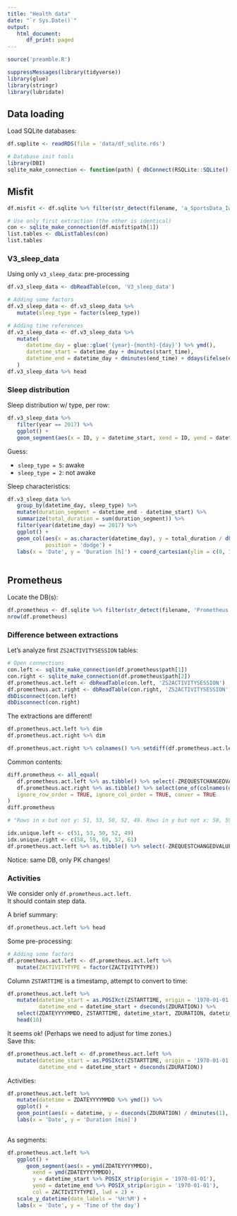 ```yaml
---
title: "Health data"
date: "`r Sys.Date()`"
output:
   html_document:
      df_print: paged
---
```


```r
source('preamble.R')

suppressMessages(library(tidyverse))
library(glue)
library(stringr)
library(lubridate)
```

## Data loading

Load SQLite databases:
```r
df.sqplite <- readRDS(file = 'data/df_sqlite.rds')

# Database init tools
library(DBI)
sqlite_make_connection <- function(path) { dbConnect(RSQLite::SQLite(), path) }

```


## Misfit

```r
df.misfit <- df.sqlite %>% filter(str_detect(filename, 'a_SportsData_Iwown'))

# Use only first extraction (the other is identical)
con <- sqlite_make_connection(df.misfit$path[1])
list.tables <- dbListTables(con)
list.tables

```

### V3_sleep_data

Using only `v3_sleep_data`: pre-processing

```r
df.v3_sleep_data <- dbReadTable(con, 'V3_sleep_data')

# Adding some factors
df.v3_sleep_data <- df.v3_sleep_data %>% 
   mutate(sleep_type = factor(sleep_type))

# Adding time references
df.v3_sleep_data <- df.v3_sleep_data %>% 
   mutate(
      datetime_day = glue::glue('{year}-{month}-{day}') %>% ymd(),
      datetime_start = datetime_day + dminutes(start_time),
      datetime_end = datetime_day + dminutes(end_time) + ddays(ifelse(end_time < start_time, 1, 0))
   )
df.v3_sleep_data %>% head

```

### Sleep distribution

Sleep distribution w/ type, per row:
```r

df.v3_sleep_data %>% 
   filter(year == 2017) %>% 
   ggplot() + 
   geom_segment(aes(x = ID, y = datetime_start, xend = ID, yend = datetime_end, col = sleep_type), lwd = 2)
```

Guess: 

- `sleep_type = 5`: awake
- `sleep_type = 2`: not awake

Sleep characteristics:

```r
df.v3_sleep_data %>% 
   group_by(datetime_day, sleep_type) %>% 
   mutate(duration_segment = datetime_end - datetime_start) %>% 
   summarize(total_duration = sum(duration_segment)) %>% 
   filter(year(datetime_day) == 2017) %>%
   ggplot() +
   geom_col(aes(x = as.character(datetime_day), y = total_duration / dhours(1), fill = factor(sleep_type)), 
            position = 'dodge') +
   labs(x = 'Date', y = 'Duration [h]') + coord_cartesian(ylim = c(0, 12), expand = FALSE)
   
```



## Prometheus

Locate the DB(s):

```r
df.prometheus <- df.sqlite %>% filter(str_detect(filename, 'Prometheus'))
nrow(df.prometheus)

```

### Difference between extractions

Let's analyze first `ZS2ACTIVITYSESSION` tables:
```r
# Open connections
con.left <- sqlite_make_connection(df.prometheus$path[1])
con.right <- sqlite_make_connection(df.prometheus$path[2])
df.prometheus.act.left <- dbReadTable(con.left, 'ZS2ACTIVITYSESSION')
df.prometheus.act.right <- dbReadTable(con.right, 'ZS2ACTIVITYSESSION')
dbDisconnect(con.left)
dbDisconnect(con.right)

```

The extractions are different!

```r
df.prometheus.act.left %>% dim
df.prometheus.act.right %>% dim

df.prometheus.act.right %>% colnames() %>% setdiff(df.prometheus.act.left %>% colnames())

```

Common contents:

```r
diff.prometheus <- all_equal(
   df.prometheus.act.left %>% as.tibble() %>% select(-ZREQUESTCHANGEDVALUES), 
   df.prometheus.act.right %>% as.tibble() %>% select(one_of(colnames(df.prometheus.act.left)), -ZREQUESTCHANGEDVALUES),
   ignore_row_order = TRUE, ignore_col_order = TRUE, conver = TRUE
)
diff.prometheus

# "Rows in x but not y: 51, 53, 50, 52, 49. Rows in y but not x: 58, 59, 60, 57, 61. "

idx.unique.left <- c(51, 53, 50, 52, 49)
idx.unique.right <- c(58, 59, 60, 57, 61)
df.prometheus.act.left %>% as.tibble() %>% select(-ZREQUESTCHANGEDVALUES)
```

Notice: same DB, only PK changes!

### Activities

We consider only `df.prometheus.act.left`.    
It should contain step data.

A brief summary:
```r
df.prometheus.act.left %>% head
```

Some pre-processing:
```r
# Adding some factors
df.prometheus.act.left <- df.prometheus.act.left %>% 
   mutate(ZACTIVITYTYPE = factor(ZACTIVITYTYPE))
```



Column `ZSTARTTIME` is a timestamp, attempt to convert to time:
```r
df.prometheus.act.left %>% 
   mutate(datetime_start = as.POSIXct(ZSTARTTIME, origin = '1970-01-01'),
          datetime_end = datetime_start + dseconds(ZDURATION)) %>% 
   select(ZDATEYYYYMMDD, ZSTARTTIME, datetime_start, ZDURATION, datetime_end) %>% 
   head(10)
```


It seems ok! (Perhaps we need to adjust for time zones.)   
Save this:    
```r
df.prometheus.act.left <- df.prometheus.act.left %>% 
   mutate(datetime_start = as.POSIXct(ZSTARTTIME, origin = '1970-01-01'),
          datetime_end = datetime_start + dseconds(ZDURATION))
```



Activities:
```r
df.prometheus.act.left %>% 
   mutate(datetime = ZDATEYYYYMMDD %>% ymd()) %>% 
   ggplot() + 
   geom_point(aes(x = datetime, y = dseconds(ZDURATION) / dminutes(1), col = ZACTIVITYTYPE)) + 
   labs(x = 'Date', y = 'Duration [min]')
   
```

As segments:

```r
df.prometheus.act.left %>% 
   ggplot() +
      geom_segment(aes(x = ymd(ZDATEYYYYMMDD), 
        xend = ymd(ZDATEYYYYMMDD), 
        y = datetime_start %>% POSIX_strip(origin = '1970-01-01'), 
        yend = datetime_end %>% POSIX_strip(origin = '1970-01-01'), 
        col = ZACTIVITYTYPE), lwd = 2) +
   scale_y_datetime(date_labels = '%H:%M') +
   labs(x = 'Date', y = 'Time of the day')
```

